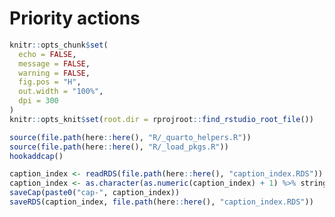 # Priority actions
```r
knitr::opts_chunk$set(
  echo = FALSE,
  message = FALSE,
  warning = FALSE,
  fig.pos = "H",
  out.width = "100%",
  dpi = 300
)
knitr::opts_knit$set(root.dir = rprojroot::find_rstudio_root_file())
```

```r
source(file.path(here::here(), "R/_quarto_helpers.R"))
source(file.path(here::here(), "R/_load_pkgs.R"))
hookaddcap()
```


<!-- chapter content -->



```r
caption_index <- readRDS(file.path(here::here(), "caption_index.RDS"))
caption_index <- as.character(as.numeric(caption_index) + 1) %>% stringr::str_pad(width = 2, side = "left", pad = "0")
saveCap(paste0("cap-", caption_index))
saveRDS(caption_index, file.path(here::here(), "caption_index.RDS"))
```
